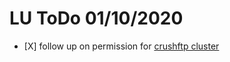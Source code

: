 = LU ToDo 01/10/2020 =

* [X] follow up on permission for [[../projects/FTP Migration|crushftp cluster]]
